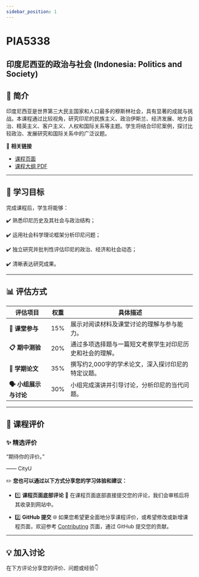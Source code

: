 ```yaml
---
sidebar_position: 1
---
```


# PIA5338
## 印度尼西亚的政治与社会 (Indonesia: Politics and Society)

## **📘 简介**
印度尼西亚是世界第三大民主国家和人口最多的穆斯林社会，具有显著的成就与挑战。本课程通过比较视角，研究印尼的民族主义、政治伊斯兰、经济发展、地方自治、精英主义、客户主义、人权和国际关系等主题。学生将结合印尼案例，探讨比较政治、发展研究和国际关系中的广泛议题。

🔗 **相关链接**
- [课程页面](https://www.cityu.edu.hk/catalogue/pg/202425/course/PIA5338.htm)
- [课程大纲 PDF](https://www.cityu.edu.hk/catalogue/pg/202425/course/PIA5338.pdf)

---

## **🎯 学习目标**

完成课程后，学生将能够：

✔️ 熟悉印尼历史及其社会与政治结构；

✔️ 运用社会科学理论框架分析印尼问题；

✔️ 独立研究并批判性评估印尼的政治、经济和社会动态；

✔️ 清晰表达研究成果。

---

## **📊 评估方式**

| **评估项目**             | **权重** | **具体描述**                                                                                     |
|--------------------------|----------|--------------------------------------------------------------------------------------------------|
| **📖 课堂参与**          | 15%      | 展示对阅读材料及课堂讨论的理解与参与能力。                                                         |
| **📋 期中测验**          | 20%      | 通过多项选择题与一篇短文考察学生对印尼历史和社会的理解。                                                |
| **📄 学期论文**           | 35%      | 撰写约2,000字的学术论文，深入探讨印尼的特定议题。                                                    |
| **🗣️ 小组展示与讨论**     | 30%      | 小组完成演讲并引导讨论，分析印尼的当代问题。                                                         |

---

## **💬 课程评价**

### ✨ **精选评价**
<div className={commentStyles.commentBox}>
    <p className={commentStyles.commentText}>
        “期待你的评价。”
    </p>
    <p className={commentStyles.commentAuthor}>—— CityU</p>
</div>

✏️ **您也可以通过以下方式分享您的学习体验和建议：**

- 1️⃣ **课程页面底部评论**
💬 在课程页面底部直接提交您的评论，我们会审核后将其收录到网站中。

- 2️⃣ **GitHub 提交**
🌐 如果您希望更全面地分享课程评价，或希望修改或新增课程页面，欢迎参考 [Contributing](https://penjc.github.io/CityU/contributing) 页面，通过 GitHub 提交您的贡献。

---

## **💡 加入讨论**

在下方评论分享您的评价、问题或经验👇
<Utterances />
